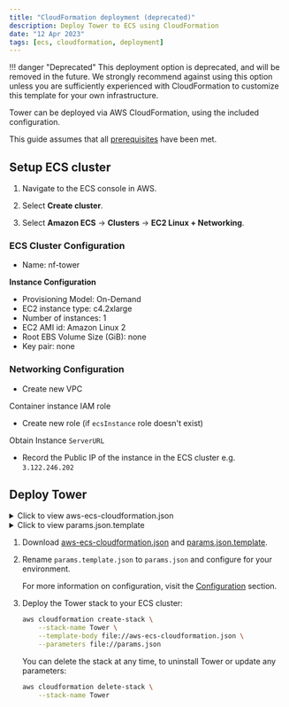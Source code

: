 ```yaml
---
title: "CloudFormation deployment (deprecated)"
description: Deploy Tower to ECS using CloudFormation
date: "12 Apr 2023"
tags: [ecs, cloudformation, deployment]
---
```


!!! danger "Deprecated"
This deployment option is deprecated, and will be removed in the future. We strongly recommend against using this option unless you are sufficiently experienced with CloudFormation to customize this template for your own infrastructure.

Tower can be deployed via AWS CloudFormation, using the included configuration.

This guide assumes that all [prerequisites](../prerequisites/aws.mdx) have been met.

## Setup ECS cluster

1. Navigate to the ECS console in AWS.

2. Select **Create cluster**.

3. Select **Amazon ECS** -> **Clusters** -> **EC2 Linux + Networking**.

### ECS Cluster Configuration

- Name: nf-tower

**Instance Configuration**

- Provisioning Model: On-Demand
- EC2 instance type: c4.2xlarge
- Number of instances: 1
- EC2 AMI id: Amazon Linux 2
- Root EBS Volume Size (GiB): none
- Key pair: none

### Networking Configuration

- Create new VPC

Container instance IAM role

- Create new role (if `ecsInstance` role doesn't exist)

Obtain Instance `ServerURL`

- Record the Public IP of the instance in the ECS cluster e.g. `3.122.246.202`

## Deploy Tower

<details>
  <summary>Click to view aws-ecs-cloudformation.json</summary>
    ```json
      "docs/_templates/cloudformation/aws-ecs-cloudformation.json"
    ```
</details>

<details>
    <summary>Click to view params.json.template </summary>
    ```json
      "docs/_templates/cloudformation/params.json.template"
    ```

</details>

1. Download [aws-ecs-cloudformation.json](../_templates/cloudformation/aws-ecs-cloudformation.json) and [params.json.template](../_templates/cloudformation/params.json.template).

2. Rename `params.template.json` to `params.json` and configure for your environment.

   For more information on configuration, visit the [Configuration](../configuration/overview.mdx) section.

3. Deploy the Tower stack to your ECS cluster:

   ```bash
   aws cloudformation create-stack \
       --stack-name Tower \
       --template-body file://aws-ecs-cloudformation.json \
       --parameters file://params.json
   ```

   You can delete the stack at any time, to uninstall Tower or update any parameters:

   ```bash
   aws cloudformation delete-stack \
       --stack-name Tower
   ```

